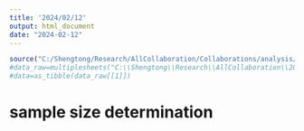 ```yaml
---
title: '2024/02/12'
output: html_document
date: "2024-02-12"
---
```



```r
source("C:/Shengtong/Research/AllCollaboration/Collaborations/analysis/Rfunctions.R")
#data_raw=multiplesheets("C:\\Shengtong\\Research\\AllCollaboration\\2023\\202310\\Cem\\Dr Han Excel workbook-Hall SSC study_20240116.xlsx")
#data=as_tibble(data_raw[[1]])
```


# sample size determination 

